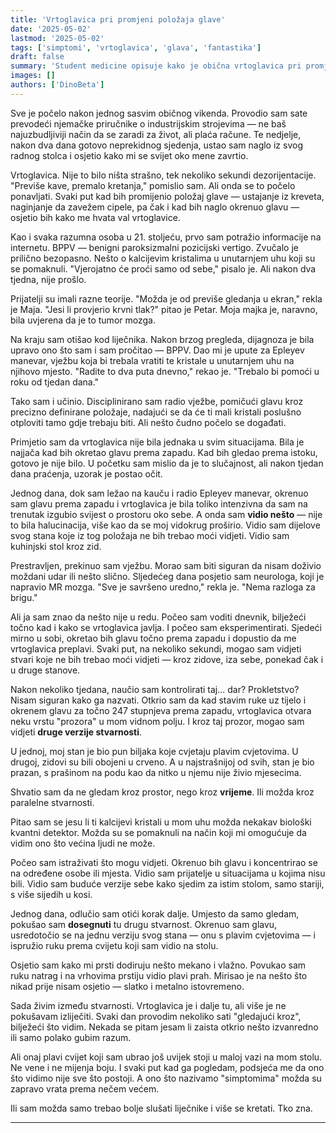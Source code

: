 ```yaml
---
title: 'Vrtoglavica pri promjeni položaja glave'
date: '2025-05-02'
lastmod: '2025-05-02'
tags: ['simptomi', 'vrtoglavica', 'glava', 'fantastika']
draft: false
summary: 'Student medicine opisuje kako je obična vrtoglavica pri promjeni položaja glave dovela do otkrića koje mijenja shvaćanje stvarnosti.'
images: []
authors: ['DinoBeta']
---
```


Sve je počelo nakon jednog sasvim običnog vikenda. Provodio sam sate prevodeći njemačke priručnike o industrijskim strojevima — ne baš najuzbudljiviji način da se zaradi za život, ali plaća račune. Te nedjelje, nakon dva dana gotovo neprekidnog sjedenja, ustao sam naglo iz svog radnog stolca i osjetio kako mi se svijet oko mene zavrtio.

Vrtoglavica. Nije to bilo ništa strašno, tek nekoliko sekundi dezorijentacije. "Previše kave, premalo kretanja," pomislio sam. Ali onda se to počelo ponavljati. Svaki put kad bih promijenio položaj glave — ustajanje iz kreveta, naginjanje da zavežem cipele, pa čak i kad bih naglo okrenuo glavu — osjetio bih kako me hvata val vrtoglavice.

Kao i svaka razumna osoba u 21. stoljeću, prvo sam potražio informacije na internetu. BPPV — benigni paroksizmalni pozicijski vertigo. Zvučalo je prilično bezopasno. Nešto o kalcijevim kristalima u unutarnjem uhu koji su se pomaknuli. "Vjerojatno će proći samo od sebe," pisalo je. Ali nakon dva tjedna, nije prošlo.

Prijatelji su imali razne teorije. "Možda je od previše gledanja u ekran," rekla je Maja. "Jesi li provjerio krvni tlak?" pitao je Petar. Moja majka je, naravno, bila uvjerena da je to tumor mozga.

Na kraju sam otišao kod liječnika. Nakon brzog pregleda, dijagnoza je bila upravo ono što sam i sam pročitao — BPPV. Dao mi je upute za Epleyev manevar, vježbu koja bi trebala vratiti te kristale u unutarnjem uhu na njihovo mjesto. "Radite to dva puta dnevno," rekao je. "Trebalo bi pomoći u roku od tjedan dana."

Tako sam i učinio. Disciplinirano sam radio vježbe, pomičući glavu kroz precizno definirane položaje, nadajući se da će ti mali kristali poslušno otploviti tamo gdje trebaju biti. Ali nešto čudno počelo se događati.

Primjetio sam da vrtoglavica nije bila jednaka u svim situacijama. Bila je najjača kad bih okretao glavu prema zapadu. Kad bih gledao prema istoku, gotovo je nije bilo. U početku sam mislio da je to slučajnost, ali nakon tjedan dana praćenja, uzorak je postao očit.

Jednog dana, dok sam ležao na kauču i radio Epleyev manevar, okrenuo sam glavu prema zapadu i vrtoglavica je bila toliko intenzivna da sam na trenutak izgubio svijest o prostoru oko sebe. A onda sam **vidio nešto** — nije to bila halucinacija, više kao da se moj vidokrug proširio. Vidio sam dijelove svog stana koje iz tog položaja ne bih trebao moći vidjeti. Vidio sam kuhinjski stol kroz zid.

Prestravljen, prekinuo sam vježbu. Morao sam biti siguran da nisam doživio moždani udar ili nešto slično. Sljedećeg dana posjetio sam neurologa, koji je napravio MR mozga. "Sve je savršeno uredno," rekla je. "Nema razloga za brigu."

Ali ja sam znao da nešto nije u redu. Počeo sam voditi dnevnik, bilježeći točno kad i kako se vrtoglavica javlja. I počeo sam eksperimentirati. Sjedeći mirno u sobi, okretao bih glavu točno prema zapadu i dopustio da me vrtoglavica preplavi. Svaki put, na nekoliko sekundi, mogao sam vidjeti stvari koje ne bih trebao moći vidjeti — kroz zidove, iza sebe, ponekad čak i u druge stanove.

Nakon nekoliko tjedana, naučio sam kontrolirati taj... dar? Prokletstvo? Nisam siguran kako ga nazvati. Otkrio sam da kad stavim ruke uz tijelo i okrenem glavu za točno 247 stupnjeva prema zapadu, vrtoglavica otvara neku vrstu "prozora" u mom vidnom polju. I kroz taj prozor, mogao sam vidjeti **druge verzije stvarnosti**.

U jednoj, moj stan je bio pun biljaka koje cvjetaju plavim cvjetovima. U drugoj, zidovi su bili obojeni u crveno. A u najstrašnijoj od svih, stan je bio prazan, s prašinom na podu kao da nitko u njemu nije živio mjesecima.

Shvatio sam da ne gledam kroz prostor, nego kroz **vrijeme**. Ili možda kroz paralelne stvarnosti.

Pitao sam se jesu li ti kalcijevi kristali u mom uhu možda nekakav biološki kvantni detektor. Možda su se pomaknuli na način koji mi omogućuje da vidim ono što većina ljudi ne može.

Počeo sam istraživati što mogu vidjeti. Okrenuo bih glavu i koncentrirao se na određene osobe ili mjesta. Vidio sam prijatelje u situacijama u kojima nisu bili. Vidio sam buduće verzije sebe kako sjedim za istim stolom, samo stariji, s više sijedih u kosi.

Jednog dana, odlučio sam otići korak dalje. Umjesto da samo gledam, pokušao sam **dosegnuti** tu drugu stvarnost. Okrenuo sam glavu, usredotočio se na jednu verziju svog stana — onu s plavim cvjetovima — i ispružio ruku prema cvijetu koji sam vidio na stolu.

Osjetio sam kako mi prsti dodiruju nešto mekano i vlažno. Povukao sam ruku natrag i na vrhovima prstiju vidio plavi prah. Mirisao je na nešto što nikad prije nisam osjetio — slatko i metalno istovremeno.

Sada živim između stvarnosti. Vrtoglavica je i dalje tu, ali više je ne pokušavam izliječiti. Svaki dan provodim nekoliko sati "gledajući kroz", bilježeći što vidim. Nekada se pitam jesam li zaista otkrio nešto izvanredno ili samo polako gubim razum.

Ali onaj plavi cvijet koji sam ubrao još uvijek stoji u maloj vazi na mom stolu. Ne vene i ne mijenja boju. I svaki put kad ga pogledam, podsjeća me da ono što vidimo nije sve što postoji. A ono što nazivamo "simptomima" možda su zapravo vrata prema nečem većem.

Ili sam možda samo trebao bolje slušati liječnike i više se kretati. Tko zna.

<StoryDisclaimer />

---

<SymptomStoryForm />